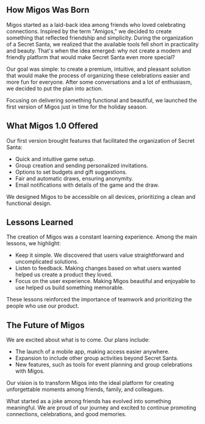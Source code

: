 ## How Migos Was Born

Migos started as a laid-back idea among friends who loved celebrating connections. Inspired by the term "Amigos," we decided to create something that reflected friendship and simplicity. During the organization of a Secret Santa, we realized that the available tools fell short in practicality and beauty. That's when the idea emerged: why not create a modern and friendly platform that would make Secret Santa even more special?

Our goal was simple: to create a premium, intuitive, and pleasant solution that would make the process of organizing these celebrations easier and more fun for everyone. After some conversations and a lot of enthusiasm, we decided to put the plan into action.

Focusing on delivering something functional and beautiful, we launched the first version of Migos just in time for the holiday season.

## What Migos 1.0 Offered

Our first version brought features that facilitated the organization of Secret Santa:

- Quick and intuitive game setup.
- Group creation and sending personalized invitations.
- Options to set budgets and gift suggestions.
- Fair and automatic draws, ensuring anonymity.
- Email notifications with details of the game and the draw.

We designed Migos to be accessible on all devices, prioritizing a clean and functional design.

## Lessons Learned

The creation of Migos was a constant learning experience. Among the main lessons, we highlight:

- Keep it simple. We discovered that users value straightforward and uncomplicated solutions.
- Listen to feedback. Making changes based on what users wanted helped us create a product they loved.
- Focus on the user experience. Making Migos beautiful and enjoyable to use helped us build something memorable.

These lessons reinforced the importance of teamwork and prioritizing the people who use our product.

## The Future of Migos
We are excited about what is to come. Our plans include:

- The launch of a mobile app, making access easier anywhere.
- Expansion to include other group activities beyond Secret Santa.
- New features, such as tools for event planning and group celebrations with Migos.

Our vision is to transform Migos into the ideal platform for creating unforgettable moments among friends, family, and colleagues.

What started as a joke among friends has evolved into something meaningful. We are proud of our journey and excited to continue promoting connections, celebrations, and good memories.